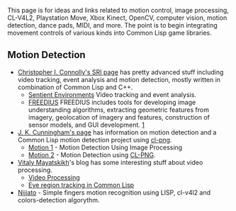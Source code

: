 This page is for ideas and links related to motion control, image processing, CL-V4L2, Playstation Move, Xbox Kinect, OpenCV, computer vision, motion detection, dance pads, MIDI, and more. The point is to begin integrating movement controls of various kinds into Common Lisp game libraries.


== Motion Detection ==
* [http://www.ai.sri.com/~connolly/ Christopher I. Connolly's SRI page] has pretty advanced stuff including video tracking, event analysis and motion detection, mostly written in combination of Common Lisp and C++.
** [http://www.ai.sri.com/~connolly/sentient/index.html Sentient Environments] Video tracking and event analysis.
** [http://www.ai.sri.com/~connolly/freedius/basics.html FREEDIUS] FREEDIUS includes tools for developing image understanding algorithms, extracting geometric features from imagery, geolocation of imagery and features, construction of sensor models, and GUI development. [http://www.ai.sri.com/~connolly/freedius/basics.html]
* [http://jandmworks.com/ J. K. Cunningham's page] has information on motion detection and a Common Lisp motion detection project using [http://www.ljosa.com/~ljosa/software/cl-png/ cl-png].
** [http://jandmworks.com/motion.html Motion 1] - Motion Detection Using Image Processing
** [http://jandmworks.com/motion2.html Motion 2] - Motion Detection using [http://www.ljosa.com/~ljosa/software/cl-png/ CL-PNG].
* [http://13-49.blogspot.com/ Vitaly Mayatskikh]'s blog has some interesting stuff about video processing.
** [http://13-49.blogspot.com/2009/08/video-processing.html Video Processing]
** [http://13-49.blogspot.com/2009/09/eye-region-tracking-in-common-lisp.html Eye region tracking in Common Lisp]
* [http://code.google.com/p/nijiato/ Nijiato] - Simple fingers motion recognition using LISP, cl-v4l2 and colors-detection algorythm.